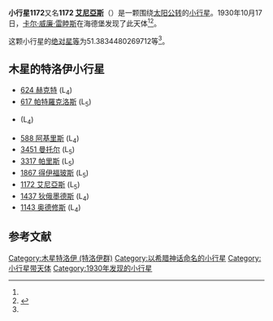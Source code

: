 {{Infobox planet
| bgcolour = #FFFFC0
| name = 1172 艾尼亞斯
| symbol = 
| image = 
| caption = 
| discovery = yes
| discovery_ref = 
| discoverer = [[卡尔·威廉·雷睦斯|卡尔·威廉·雷睦斯]]
| discovery_site = [[海德堡|海德堡]] 
| discovered = 1930年10月17日
| designations = yes
| mp_name = (1172) Äneas
| named_after = 
| alt_names = 1172 Äneas
| mp_category = [[特洛伊小行星|特洛伊小行星]]
| orbit_ref = <ref name="a">[http://ssd.jpl.nasa.gov/sbdb.cgi?sstr=1172 1172 Aneas] {{Wayback|url=http://ssd.jpl.nasa.gov/sbdb.cgi?sstr=1172 |date=20210717070720 }}，小行星數據庫瀏覽器（JPL Small-Body Database Browser）－[[美国国家航空航天局|美国国家航空航天局]]喷气推进实验室</ref>
| epoch = 2456400.5 (2013年4月18日更新)
| aphelion = {{convert|5.761531013917363|AU|km|3|abbr=on|lk=out}}
| perihelion = {{convert|4.663262847592143|AU|km|3|abbr=on}}
| semimajor = {{convert|5.212396930754753|AU|km|3|abbr=on}}
| eccentricity = 0.105351548
| period = 4346.64976 [[日|日]]<br />11.9[[儒略年|儒略年]]
| avg_speed = 
| inclination = 16.67526619102078
| asc_node = 247.333402497994
| mean_anomaly = 
| arg_peri = 51.3834480269712
| satellites = 
| physical_characteristics = yes
| dimensions = 
| mass = 
| density = 
| surface_grav = 
| escape_velocity = 
| sidereal_day = 
| axial_tilt = 
| pole_ecliptic_lat = 
| pole_ecliptic_lon = 
| albedo = 
| temperatures= 
| temp_name1 = 
| mean_temp_1 = 
| max_temp_1 = 
| temp_name2 = 
| max_temp_2 = 
| spectral_type = 
| abs_magnitude = 51.3834480269712
}}

'''小行星1172'''又名'''1172 [[艾尼亞斯|艾尼亞斯]]'''（{{lang-en|1172 Äneas}}）是一颗围绕[[太阳|太阳]][[公转|公转]]的[[小行星|小行星]]。1930年10月17日，[[卡尔·威廉·雷睦斯|卡尔·威廉·雷睦斯]]在海德堡发现了此天体<ref name="a" /><ref>{{cite news|title=小行星列表|url=http://cfa-www.harvard.edu/iau/lists/NumberedMPs.txt|accessdate=2013-07-08|newspaper=哈佛大学|archive-date=2008-05-17|archive-url=https://web.archive.org/web/20080517010638/http://cfa-www.harvard.edu/iau/lists/NumberedMPs.txt|dead-url=no}}</ref>。

这颗小行星的[[绝对星等|绝对星等]]为51.3834480269712等<ref name="a" />。

== 木星的特洛伊小行星 ==
* [[小行星624|624 赫克特]] (L<sub>4</sub>)
* [[小行星617|617 帕特羅克洛斯]] (L<sub>5</sub>)
* {{tsl|en|911_Agamemnon| 911 阿伽门农}} (L<sub>4</sub>)
* [[小行星588|588 阿基里斯]] (L<sub>4</sub>)
* [[小行星3451|3451 曼托尔]] (L<sub>5</sub>)
* [[小行星3317|3317 帕里斯]] (L<sub>5</sub>)
* [[小行星1867|1867 得伊福玻斯]] (L<sub>5</sub>)
* [[小行星1172|1172 艾尼亞斯]] (L<sub>5</sub>)
* [[小行星1437|1437 狄俄墨德斯]] (L<sub>4</sub>)
* [[小行星1143|1143 奥德修斯]]  (L<sub>4</sub>)

==参考文献==
{{reflist}}
{{Minor Planet Number|[[小行星1171|小行星1171]]|[[小行星1173|小行星1173]]}}

{{小天体}}

[[Category:木星特洛伊_(特洛伊群)|Category:木星特洛伊 (特洛伊群)]]
[[Category:以希腊神话命名的小行星|Category:以希腊神话命名的小行星]]
[[Category:小行星带天体|Category:小行星带天体]]
[[Category:1930年发现的小行星|Category:1930年发现的小行星]]

{{asteroid-stub}}
